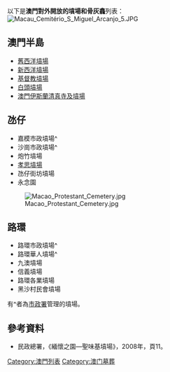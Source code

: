 以下是'''澳門對外開放的墳場和骨灰龕'''列表：
[[File:Macau_Cemitério_S_Miguel_Arcanjo_5.JPG|right]]
==澳門半島==
*[[舊西洋墳場|舊西洋墳場]]
*[[Draft:望廈聖母墳場|新西洋墳場]]
*[[基督教墳場|基督教墳場]]
*[[白頭墳場|白頭墳場]]
*[[澳门伊斯兰清真寺及坟场|澳門伊斯蘭清真寺及墳場]]

==氹仔==
*嘉模市政墳場^
*沙崗市政墳場^
*炮竹墳場
*[[孝思墳場|孝思墳場]]
*氹仔街坊墳場
*永念園
[[File:Macao_Protestant_Cemetery.jpg|right]]
==路環==
*路環市政墳場^
*路環華人墳場^
*九澳墳場
*信義墳場
*路環各業墳場
*黑沙村民會墳場
有^者為[[市政署|市政署]]管理的墳場。

==參考資料==
*民政總署，《緬懷之園—聖味基墳場》，2008年，頁11。
[[Category:澳門列表|Category:澳門列表]]
[[Category:澳门墓葬|Category:澳门墓葬]]
